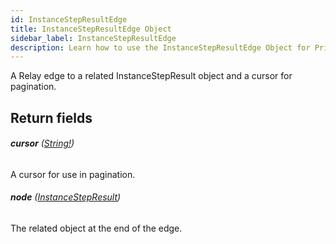 ```yaml
---
id: InstanceStepResultEdge
title: InstanceStepResultEdge Object
sidebar_label: InstanceStepResultEdge
description: Learn how to use the InstanceStepResultEdge Object for Prismatic's API.
---
```


A Relay edge to a related InstanceStepResult object and a cursor for pagination.

## Return fields

###### <b>cursor</b> ([String!](api/schema/scalar/String.mdx))

A cursor for use in pagination.

###### <b>node</b> ([InstanceStepResult](api/schema/object/InstanceStepResult.mdx))

The related object at the end of the edge.
